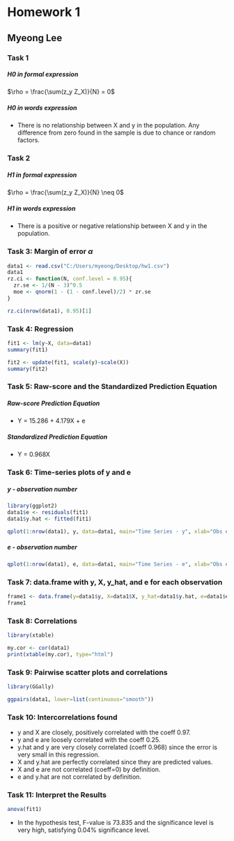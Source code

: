 Homework 1
========================================================

Myeong Lee
--------------------------------------------------------
  
### Task 1
  
##### H0 in formal expression

$\rho = \frac{\sum(z_y Z_X)}{N} = 0$

##### H0 in words expression
- There is no relationship between X and y in the population. Any difference from zero found in the sample is due to chance or random factors.


### Task 2
  
##### H1 in formal expression
$\rho = \frac{\sum(z_y Z_X)}{N} \neq 0$

##### H1 in words expression
- There is a positive or negative relationship between X and y in the population. 


### Task 3: Margin of error $\alpha$
```{r}
data1 <- read.csv("C:/Users/myeong/Desktop/hw1.csv")
data1
rz.ci <- function(N, conf.level = 0.95){
  zr.se <- 1/(N - 3)^0.5
  moe <- qnorm(1 - (1 - conf.level)/2) * zr.se  
}

rz.ci(nrow(data1), 0.95)[1]
```


### Task 4: Regression
```{r}
fit1 <- lm(y~X, data=data1)
summary(fit1)

fit2 <- update(fit1, scale(y)~scale(X))
summary(fit2)
```


### Task 5: Raw-score and the Standardized Prediction Equation

##### Raw-score Prediction Equation

- Y = 15.286 + 4.179X + e

##### Standardized Prediction Equation

- Y = 0.968X  


### Task 6: Time-series plots of y and e

##### y - observation number
```{r}
library(ggplot2)
data1$e <- residuals(fit1)
data1$y.hat <- fitted(fit1)

qplot(1:nrow(data1), y, data=data1, main="Time Series - y", xlab="Obs #", ylab="Values")

```

##### e - observation number
```{r}
qplot(1:nrow(data1), e, data=data1, main="Time Series - e", xlab="Obs #", ylab="residuals")

```


### Task 7: data.frame with y, X, y_hat, and e for each observation

```{r}
frame1 <- data.frame(y=data1$y, X=data1$X, y_hat=data1$y.hat, e=data1$e)
frame1
```


### Task 8: Correlations
```{r, results='asis'}
library(xtable)

my.cor <- cor(data1)
print(xtable(my.cor), type="html")

```

### Task 9: Pairwise scatter plots and correlations
```{r}
library(GGally)

ggpairs(data1, lower=list(continuous="smooth"))

```

### Task 10: Intercorrelations found

- y and X are closely, positively correlated with the coeff 0.97.
- y and e are loosely correlated with the coeff 0.25.
- y.hat and y are very closely correlated (coeff 0.968) since the error is very small in this regression.
- X and y.hat are perfectly correlated since they are predicted values.
- X and e are not correlated (coeff=0) by definition.
- e and y.hat are not correlated by definition.

### Task 11: Interpret the Results

```{r}
anova(fit1)
```
- In the hypothesis test, F-value is 73.835 and the significance level is very high, satisfying 0.04% significance level. 


